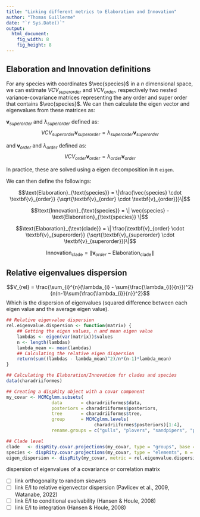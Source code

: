 ```yaml
---
title: "Linking different metrics to Elaboration and Innovation"
author: "Thomas Guillerme"
date: "`r Sys.Date()`"
output:
  html_document:
    fig_width: 8
    fig_height: 8
---
```



## Elaboration and Innovation definitions

For any species with coordinates $\vec{species}$ in a $n$ dimensional space, we can estimate $VCV_{superorder}$ and $VCV_{order}$, respectively two nested variance-covariance matrices representing the any order and super order that contains $\vec{species}$.
We can then calculate the eigen vector and eigenvalues from these matrices as: 

$\textbf{v}_{superorder}$ and $\lambda_{superorder}$ defined as:
$$VCV_{superorder} \textbf{v}_{superorder} = \lambda_{superorder} \textbf{v}_{superorder}$$

and $\textbf{v}_{order}$ and $\lambda_{order}$ defined as:
$$VCV_{order} \textbf{v}_{order} = \lambda_{order} \textbf{v}_{order}$$

In practice, these are solved using a eigen decomposition in `R` `eigen`.

We can then define the followings:

$$\text{Elaboration}_{\text{species}} = \|\frac{\vec{species} \cdot \textbf{v}_{order}} {\sqrt{\textbf{v}_{order} \cdot \textbf{v}_{order}}}\|$$

$$\text{Innovation}_{\text{species}} = \| \vec{species} - \text{Elaboration}_{\text{species}} \|$$

$$\text{Elaboration}_{\text{clade}} = \| \frac{\textbf{v}_{order} \cdot \textbf{v}_{superorder}} {\sqrt{\textbf{v}_{superorder} \cdot \textbf{v}_{superorder}}}\|$$

$$\text{Innovation}_{\text{clade}} = \| \textbf{v}_{order} - \text{Elaboration}_{\text{clade}} \|$$

## Relative eigenvalues dispersion

$$V_{rel} = \frac{\sum_{i}^{n}(\lambda_{i} - \sum{\frac{\lambda_{i}}{n}})^2}{n(n-1)\sum{\frac{\lambda_{i}}{n}}^2}$$
Which is the dispersion of eigenvalues (squared difference between each eigen value and the average eigen value).


```r
## Relative eigenvalue dispersion
rel.eigenvalue.dispersion <- function(matrix) {
    ## Getting the eigen values, n and mean eigen value
    lambdas <- eigen(var(matrix))$values
    n <- length(lambdas)
    lambda_mean <- mean(lambdas)
    ## Calculating the relative eigen dispersion
    return(sum((lambdas - lambda_mean)^2)/n*(n-1)*lambda_mean)
}

## Calculating the Elaboration/Innovation for clades and species
data(charadriiformes)

## Creating a dispRity object with a covar component
my_covar <- MCMCglmm.subsets(
                 data       = charadriiformes$data,
                 posteriors = charadriiformes$posteriors,
                 tree       = charadriiformes$tree,
                 group      = MCMCglmm.levels(
                                 charadriiformes$posteriors)[1:4],
                 rename.groups = c("gulls", "plovers", "sandpipers", "phylo"))

## Clade level
clade   <- dispRity.covar.projections(my_covar, type = "groups", base = "phylo", n = 100,  output = c("position", "distance"))
species <- dispRity.covar.projections(my_covar, type = "elements", n = 100,  output = c("position", "distance"))
eigen_dispersion <- dispRity(my_covar, metric = rel.eigenvalue.dispersion)
```





dispersion of eigenvalues of a covariance or correlation matrix




 - [ ] link orthogonality to random skewers
 - [ ] link E/I to relative eigenvector dispersion (Pavlicev et al., 2009, Watanabe, 2022) 
 - [ ] link E/I to conditional evolvability (Hansen & Houle, 2008) 
 - [ ] link E/I to integration (Hansen & Houle, 2008) 

